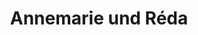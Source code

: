 ---
title: Annemarie und Réda
image: /images/hochzeitsblog/kennenlernshooting/annemarie-reda2.jpg
width: 1500
height: 1500
category: Kennenlernshooting
couple_category:
weight: 6002
---